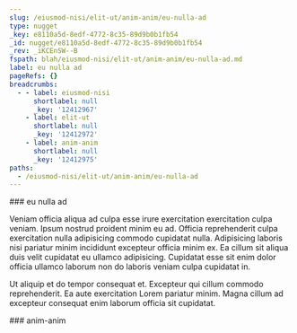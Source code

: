```yaml
---
slug: /eiusmod-nisi/elit-ut/anim-anim/eu-nulla-ad
type: nugget
_key: e8110a5d-8edf-4772-8c35-89d9b0b1fb54
_id: nugget/e8110a5d-8edf-4772-8c35-89d9b0b1fb54
_rev: _iKCEnSW--B
fspath: blah/eiusmod-nisi/elit-ut/anim-anim/eu-nulla-ad.md
label: eu nulla ad
pageRefs: {}
breadcrumbs:
  - - label: eiusmod-nisi
      shortlabel: null
      _key: '12412967'
    - label: elit-ut
      shortlabel: null
      _key: '12412972'
    - label: anim-anim
      shortlabel: null
      _key: '12412975'
paths:
  - /eiusmod-nisi/elit-ut/anim-anim/eu-nulla-ad
---
```


<NuggetArea>
<Nugget slug="/eiusmod-nisi/elit-ut/anim-anim/eu-nulla-ad" type="nugget" _key="e8110a5d-8edf-4772-8c35-89d9b0b1fb54" _id="nugget/e8110a5d-8edf-4772-8c35-89d9b0b1fb54" _rev="_iKCEnSW--B" fspath="blah/eiusmod-nisi/elit-ut/anim-anim/eu-nulla-ad.md" label="eu nulla ad" paths="/eiusmod-nisi/elit-ut/anim-anim/eu-nulla-ad">
<NuggetBody>
### eu nulla ad

Veniam officia aliqua ad culpa esse irure exercitation exercitation culpa veniam. Ipsum nostrud proident minim eu ad. Officia reprehenderit culpa exercitation nulla adipisicing commodo cupidatat nulla. Adipisicing laboris nisi pariatur minim incididunt excepteur officia minim ex. Ea cillum sit aliqua duis velit cupidatat eu ullamco adipisicing. Cupidatat esse sit enim dolor officia ullamco laborum non do laboris veniam culpa cupidatat in.

Ut aliquip et do tempor consequat et. Excepteur qui cillum commodo reprehenderit. Ea aute exercitation Lorem pariatur minim. Magna cillum ad excepteur consequat enim laborum officia sit cupidatat.

</NuggetBody>
<Breadcrumbs>
<Crumbs>
<Crumb _key="12412967" label="eiusmod-nisi" /><Crumb _key="12412972" label="elit-ut" /><Crumb _key="12412975" label="anim-anim" />
</Crumbs>
</Breadcrumbs>
</Nugget>

<NuggetsInbound>
</NuggetsInbound>
<NuggetsOutbound>
</NuggetsOutbound>
</NuggetArea>
<PassagesInbound>
<Passage direction="inbound" type="passage" _key="12412975" _id="passage/12412975" _rev="_iKCEnSW--_" label="anim-anim" passage="anim-anim" fspath="blah/eiusmod-nisi/elit-ut/anim-anim" paths="/eiusmod-nisi/elit-ut/anim-anim" slug="/eiusmod-nisi/elit-ut/anim-anim">
<NuggetBody>
### anim-anim

</NuggetBody>
<Breadcrumbs>
<Crumbs>
<Crumb _key="12412967" label="eiusmod-nisi" /><Crumb _key="12412972" label="elit-ut" />
</Crumbs>
</Breadcrumbs>
</Passage>

</PassagesInbound>
<PassagesOutbound>
</PassagesOutbound>